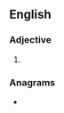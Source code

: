 {{also|Bonnier}}
==English==

===Adjective===
{{head|en|adjective comparative form}}

# {{en-comparative of|bonny}}

===Anagrams===
* {{anagrams|en|a=beinnor|inborne}}